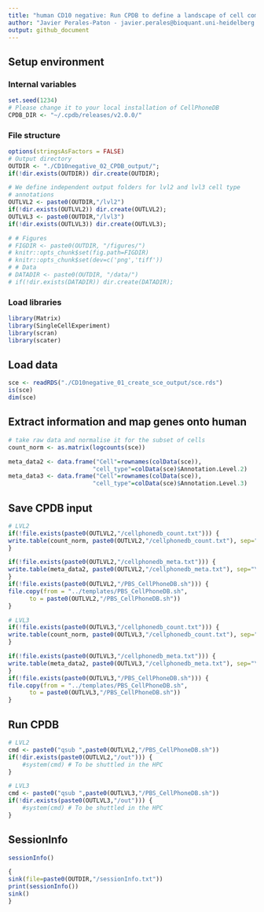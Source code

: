```yaml
---
title: "human CD10 negative: Run CPDB to define a landscape of cell communication"
author: "Javier Perales-Paton - javier.perales@bioquant.uni-heidelberg.de"
output: github_document
---
```


## Setup environment

### Internal variables
```r
set.seed(1234)
# Please change it to your local installation of CellPhoneDB
CPDB_DIR <- "~/.cpdb/releases/v2.0.0/"
```

### File structure
```r
options(stringsAsFactors = FALSE)
# Output directory
OUTDIR <- "./CD10negative_02_CPDB_output/";
if(!dir.exists(OUTDIR)) dir.create(OUTDIR);

# We define independent output folders for lvl2 and lvl3 cell type
# annotations
OUTLVL2 <- paste0(OUTDIR,"/lvl2")
if(!dir.exists(OUTLVL2)) dir.create(OUTLVL2);
OUTLVL3 <- paste0(OUTDIR,"/lvl3")
if(!dir.exists(OUTLVL3)) dir.create(OUTLVL3);

# # Figures
# FIGDIR <- paste0(OUTDIR, "/figures/")
# knitr::opts_chunk$set(fig.path=FIGDIR)
# knitr::opts_chunk$set(dev=c('png','tiff'))
# # Data
# DATADIR <- paste0(OUTDIR, "/data/")
# if(!dir.exists(DATADIR)) dir.create(DATADIR);
```
### Load libraries
```r
library(Matrix)
library(SingleCellExperiment)
library(scran)
library(scater)
```

## Load data

```r
sce <- readRDS("./CD10negative_01_create_sce_output/sce.rds")
is(sce)
dim(sce)
```

## Extract information and map genes onto human

```r
# take raw data and normalise it for the subset of cells
count_norm <- as.matrix(logcounts(sce))

meta_data2 <- data.frame("Cell"=rownames(colData(sce)),
                        "cell_type"=colData(sce)$Annotation.Level.2)
meta_data3 <- data.frame("Cell"=rownames(colData(sce)),
                        "cell_type"=colData(sce)$Annotation.Level.3)
```

## Save CPDB input 

```r
# LVL2
if(!file.exists(paste0(OUTLVL2,"/cellphonedb_count.txt"))) {
write.table(count_norm, paste0(OUTLVL2,"/cellphonedb_count.txt"), sep="\t", quote=F, col.names=NA)
}

if(!file.exists(paste0(OUTLVL2,"/cellphonedb_meta.txt"))) {
write.table(meta_data2, paste0(OUTLVL2,"/cellphonedb_meta.txt"), sep="\t", quote=F, row.names=F)
}
if(!file.exists(paste0(OUTLVL2,"/PBS_CellPhoneDB.sh"))) {
file.copy(from = "../templates/PBS_CellPhoneDB.sh",
	  to = paste0(OUTLVL2,"/PBS_CellPhoneDB.sh"))
}

# LVL3
if(!file.exists(paste0(OUTLVL3,"/cellphonedb_count.txt"))) {
write.table(count_norm, paste0(OUTLVL3,"/cellphonedb_count.txt"), sep="\t", quote=F, col.names=NA)
}

if(!file.exists(paste0(OUTLVL3,"/cellphonedb_meta.txt"))) {
write.table(meta_data2, paste0(OUTLVL3,"/cellphonedb_meta.txt"), sep="\t", quote=F, row.names=F)
}
if(!file.exists(paste0(OUTLVL3,"/PBS_CellPhoneDB.sh"))) {
file.copy(from = "../templates/PBS_CellPhoneDB.sh",
	  to = paste0(OUTLVL3,"/PBS_CellPhoneDB.sh"))
}
```

## Run CPDB

```r
# LVL2
cmd <- paste0("qsub ",paste0(OUTLVL2,"/PBS_CellPhoneDB.sh"))
if(!dir.exists(paste0(OUTLVL2,"/out"))) {
	#system(cmd) # To be shuttled in the HPC
}

# LVL3
cmd <- paste0("qsub ",paste0(OUTLVL3,"/PBS_CellPhoneDB.sh"))
if(!dir.exists(paste0(OUTLVL3,"/out"))) {
	#system(cmd) # To be shuttled in the HPC
}
```

## SessionInfo
```r
sessionInfo()

{                                                                                                                                                                                                           
sink(file=paste0(OUTDIR,"/sessionInfo.txt"))
print(sessionInfo())
sink()
}
```
